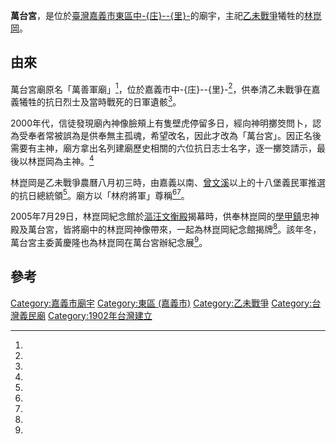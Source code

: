 {{coord|23.492882|120.450161|display=title}}
{{東亞廟宇
| name = 萬台宮
| img =File:萬台宮斜照.jpg
| img_capt = 
| image_width = 250px
| location = {{TWN}}[[嘉義市|嘉義市]][[東區_(嘉義市)|東區]]中-{庄}--{里}-台斗街97之21號
| god =林府將軍
| type = 
| struct = 
| open_year =1902年
| cere_date =農曆十月廿一
| cultural_collection= 
|}}
'''萬台宮'''，是位於[[臺灣|臺灣]][[嘉義市|嘉義市]][[東區_(嘉義市)|東區]][[中庄里_(嘉義市)|中-{庄}--{里}-]]的廟宇，主祀[[乙未戰爭|乙未戰爭]]犧牲的[[林崑岡|林崑岡]]。
==由來==
{{Multiple image
|align=right
|direction = horizontal
|width = 150
|image1 =萬台宮門牌.jpg
|caption1 =門牌
|image2 =萬台宮沿革.jpg
|caption2 =廟方沿革寫為1902年居民藉無緣骨為由，收容乙未戰爭遺骸，每年農曆十月二十一日祭拜。
}}
萬台宮廟原名「萬善軍廟」<ref name="龐凱駿"/>，位於嘉義市中-{庄}--{里}-<ref name="王善嬿"/>，供奉清乙未戰爭在嘉義犧牲的抗日烈士及當時戰死的日軍遺骸<ref name="龐凱駿"/>。

2000年代，信徒發現廟內神像臉頰上有隻壁虎停留多日，經向神明擲筊問卜，認為受奉者常被誤為是供奉無主孤魂，希望改名，因此才改為「萬台宮」。因正名後需要有主神，廟方拿出名列建廟歷史相關的六位抗日志士名字，逐一擲筊請示，最後以林崑岡為主神。<ref name="龐凱駿"/>

林崑岡是乙未戰爭農曆八月初三時，由嘉義以南、[[曾文溪|曾文溪]]以上的十八堡義民軍推選的抗日總統領<ref name="謝進盛"/>。廟方以「林府將軍」尊稱<ref name="謝進盛"/><ref name="康日昇"/>。

2005年7月29日，林崑岡紀念館於[[漚汪文衡殿|漚汪文衡殿]]揭幕時，供奉林崑岡的[[學甲鎮|學甲鎮]]忠神殿及萬台宮，皆將廟中的林崑岡神像帶來，一起為林崑岡紀念館揭牌<ref name="康日昇"/>。該年冬，萬台宮主委黃慶隆也為林崑岡在萬台宮辦紀念展<ref name="龐凱駿"/>。

== 參考 ==
{{Reflist|35em|refs =
<ref name="王善嬿">{{Cite news|url=https://news.ltn.com.tw/news/politics/breakingnews/2623030|title=投票塞車 嘉義市選委會增26個圈票處因應|author=王善嬿|language=zh-tw|newspaper=自由時報|date=2018-11-24|accessdate=2020-01-04|archive-date=2018-12-16|archive-url=https://web.archive.org/web/20181216170848/http://news.ltn.com.tw/news/politics/breakingnews/2623030|dead-url=no}}</ref>
<ref name="龐凱駿">{{Cite news|url=|title=萬台宮辦林崑岡文物展|author=龐凱駿|language=zh-tw|newspaper=民生報|date=2005-11-19|accessdate=}}</ref>
<ref name="康日昇">{{Cite news|url=|title=崑岡抗日 紀念館開幕|author=康日昇|language=zh-tw|newspaper=中國時報|date=2005-07-30|accessdate=}}</ref>
<ref name="謝進盛">{{Cite news|url=|title=抗日烈士林崑岡 紀念館啟用 清末台灣割日 率十八堡對抗日軍成仁 將軍鄉漚汪文衡殿闢館紀念 縣長稱許保衛鄉里事蹟|author=謝進盛|language=zh-tw|newspaper=聯合報|date=2005-07-30|accessdate=}}</ref>

}}
{{Portal bar|臺灣|宗教|border=no}}
 {{commonscat|Wantai Temple}}
[[Category:嘉義市廟宇|Category:嘉義市廟宇]]
[[Category:東區_(嘉義市)|Category:東區 (嘉義市)]]
[[Category:乙未戰爭|Category:乙未戰爭]]
[[Category:台灣義民廟|Category:台灣義民廟]]
[[Category:1902年台灣建立|Category:1902年台灣建立]]